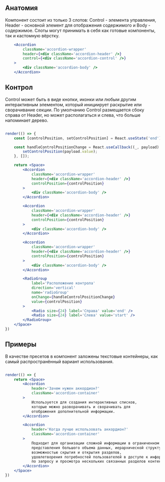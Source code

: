 ## Анатомия

Компонент состоит из только 3 слотов: Control - элемента управления, Header - основной элемент для отображения содержимого и Body - содержимое.
Слоты могут принимать в себя как готовые компоненты, так и кастомную вёрстку.

```jsx live
    <Accordion
        className='accordion-wrapper'
        header={<div className='accordion-header' />}
        control={<div className='accordion-control' />}
    >
        <div className='accordion-body' />
    </Accordion>
```

## Контрол
Control может быть в виде кнопки, иконки или любым другим интерактивным элементом, который инициирует раскрытие или сворачивание секции.
По умолчанию Control размещается сбоку справа от Header, но может располагаться и слева, что больше напоминает дерево.

```jsx live

render(() => {
    const [controlPosition, setControlPosition] = React.useState('end');

    const handleControlPositionChange = React.useCallback((_, payload) => {
        setControlPosition(payload.value);
    }, []);

    return <Space>
        <Accordion
            className='accordion-wrapper'
            header={<div className='accordion-header' />}
            controlPosition={controlPosition}
        >
            <div className='accordion-body' />
        </Accordion>

        <Accordion
            className='accordion-wrapper'
            header={<div className='accordion-header' />}
            controlPosition={controlPosition}
        >
            <div className='accordion-body' />
        </Accordion>

        <Accordion
            className='accordion-wrapper'
            header={<div className='accordion-header' />}
            controlPosition={controlPosition}
        >
            <div className='accordion-body' />
        </Accordion>

        <RadioGroup
            label='Расположение контрола'
            direction='vertical'
            name='radioGroup'
            onChange={handleControlPositionChange}
            value={controlPosition}
        >
            <Radio size={24} label='Справа' value='end' />
            <Radio size={24} label='Слева' value='start' />
        </RadioGroup>
    </Space>
})
```

## Примеры
В качестве пресетов в компонент заложены текстовые контейнеры, как самый распространённый вариант использования.

```jsx live

render(() => {
    return <Space>
        <Accordion
            header='Зачем нужен аккордион?'
            className='accordion-container'
        >
            Используется для создания интерактивных списков,
            которые можно разворачивать и сворачивать для
            отображения дополнительной информации.
        </Accordion>

        <Accordion
            header='Когда лучше использовать аккордион?'
            className='accordion-container'
        >
            Подходит для организации сложной информации в ограниченном пространстве,
            представления большого объема данных, иерархической структуры с
            возможностью скрытия и открытия разделов,
            удовлетворения потребностей пользователей в доступе к информации
            по запросу и просмотра нескольких связанных разделов контента.
        </Accordion>
    </Space>
})
```
